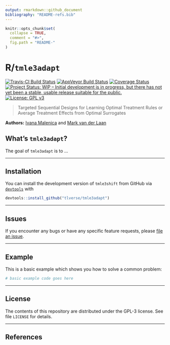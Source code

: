 ```yaml
---
output: rmarkdown::github_document
bibliography: "README-refs.bib"
---
```


<!-- README.md is generated from README.Rmd. Please edit that file -->

```r
knitr::opts_chunk$set(
  collapse = TRUE,
  comment = "#>",
  fig.path = "README-"
)
```

# R/`tmle3adapt`

[![Travis-CI Build Status](https://travis-ci.org/tlverse/tmle3adapt.svg?branch=master)](https://travis-ci.org/tlverse/tmle3adapt)
[![AppVeyor Build  Status](https://ci.appveyor.com/api/projects/status/github/tlverse/tmle3adapt?branch=master&svg=true)](https://ci.appveyor.com/project/podTockom/tmle3adapt)
[![Coverage Status](https://img.shields.io/codecov/c/github/tlverse/tmle3adapt/master.svg)](https://codecov.io/github/tlverse/tmle3adapt?branch=master)
[![Project Status: WIP – Initial development is in progress, but there has not yet been a stable, usable release suitable for the public.](https://www.repostatus.org/badges/latest/wip.svg)](https://www.repostatus.org/#wip)
[![License: GPL v3](https://img.shields.io/badge/License-GPL%20v3-blue.svg)](http://www.gnu.org/licenses/gpl-3.0)

> Targeted Sequential Designs for Learning Optimal Treatment Rules or Average
> Treatment Effects from Optimal Surrogates

__Authors:__ [Ivana Malenica](https://github.com/podTockom) and [Mark van der
Laan](https://vanderlaan-lab.org)

## What's `tmle3adapt`?

The goal of `tmle3adapt` is to ...

---

## Installation

You can install the development version of `tmle3shift` from GitHub via
[`devtools`](https://www.rstudio.com/products/rpackages/devtools/) with

```r
devtools::install_github("tlverse/tmle3adapt")
```

---

## Issues

If you encounter any bugs or have any specific feature requests, please [file an
issue](https://github.com/tlverse/tmle3adapt/issues).

---

## Example

This is a basic example which shows you how to solve a common problem:

```r
# basic example code goes here
```

---

## License

The contents of this repository are distributed under the GPL-3 license. See
file `LICENSE` for details.

---

## References

